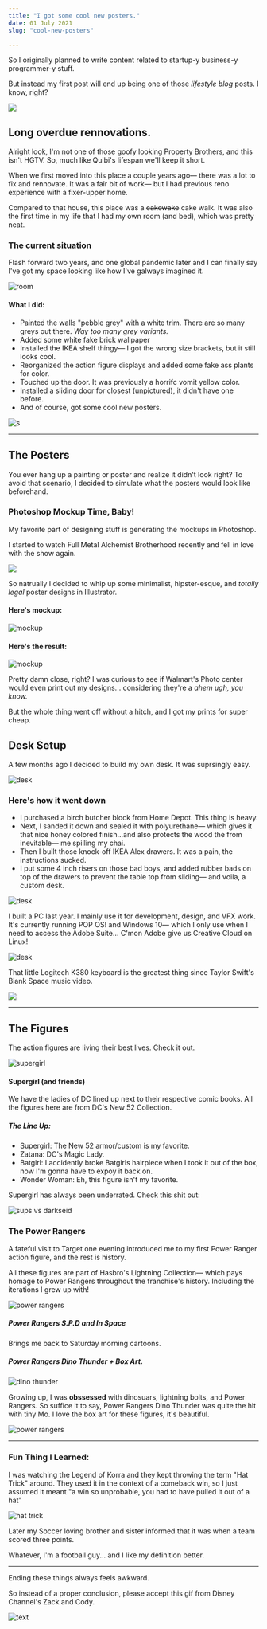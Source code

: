 ```yaml
---
title: "I got some cool new posters."
date: 01 July 2021
slug: "cool-new-posters"

---
```


So I originally planned to write content related to startup-y business-y programmer-y stuff.

But instead my first post will  end up being one of those *lifestyle blog* posts. I know, right? 

<!-- <img  src="https://i.imgur.com/JvllFAm.gif"/> -->
<img src="https://i.pinimg.com/originals/95/0e/34/950e349ccfbe33570b6d2671966cacc7.gif"/>


## Long overdue rennovations.
Alright look, I'm not one of those goofy looking Property Brothers, and this isn't HGTV. So, much like Quibi's lifespan we'll keep it short.

When we first moved into this place a couple years ago— there was a lot to fix and rennovate. It was a fair bit of work— but I had previous reno experience with a fixer-upper home.

Compared to that house, this place was a ~~cakewake~~ cake walk. It was also the first time in my life that I had my own room (and bed), which was pretty neat.


### The current situation
Flash forward two years, and one global pandemic later and I can finally say I've got my space looking like how I've galways imagined it. 

![room](./total.png)



#### What I did:
- Painted the walls "pebble grey" with a white trim. There are so many greys out there. *Way too many grey variants.*
- Added some white fake brick wallpaper
- Installed the IKEA shelf thingy— I got the wrong size brackets, but it still looks cool.
- Reorganized the action figure displays and added some fake ass plants for color.
- Touched up the door. It was previously a horrifc vomit yellow color.
- Installed a sliding door for closest (unpictured), it didn't have one before.
- And of course, got some cool new posters.

![s](./plant.png)

<hr/>


## The Posters
You ever hang up a painting or poster and realize it didn't look right?
To avoid that scenario, I decided to simulate what the posters would look like beforehand.

### Photoshop Mockup Time, Baby!
My favorite part of designing stuff is generating the mockups in Photoshop.

I started to watch Full Metal Alchemist Brotherhood recently and fell in love with the show again.

<img src="https://i.pinimg.com/originals/c4/f3/39/c4f339d236ff7a5555f10b15c46a6349.gif"/>

So natrually I decided to whip up some minimalist, hipster-esque, and *totally legal* poster designs in Illustrator.
#### Here's mockup:
![mockup](./mock.png)

#### Here's the result:
![mockup](./posters.jpeg)

Pretty damn close, right? I was curious to see if Walmart's Photo center would even print out my designs... considering they're a *ahem* *ugh, you know.*

But the whole thing went off without a hitch, and I got my prints for super cheap.

## Desk Setup
A few months ago I decided to build my own desk. It was suprsingly easy.

![desk](deskO.jpg)

### Here's how it went down
- I purchased a birch butcher block from Home Depot. This thing is heavy.
- Next, I sanded it down and sealed it with polyurethane— which gives it that nice honey colored finish...and also protects the wood the from inevitable— me spilling my chai.
- Then I built those knock-off IKEA Alex drawers. It was a pain, the instructions sucked.
- I put some 4 inch risers on those bad boys, and added rubber bads on top of the drawers to prevent the table top from sliding— and voila, a custom desk.

![desk](desk1.jpg)

I built a PC last year. I mainly use it for development, design, and VFX work.  It's currently running POP OS! and Windows 10— which I only use when I need to access the Adobe Suite... C'mon Adobe give us Creative Cloud on Linux!


![desk](desk2.jpg)

That little Logitech K380 keyboard is the greatest thing since Taylor Swift's Blank Space music video.

<img  src="https://media1.giphy.com/media/WMINluEOFkvAs/giphy.gif?cid=790b76114a45d85327970d3b8128b04fc1619fb5d8ae1644&rid=giphy.gif&ct=g"/>


<hr/>

## The Figures
The action figures are living their best lives.
Check it out.

![supergirl](./supergirl.jpg)

#### Supergirl (and friends)
We have the ladies of DC lined up next to their respective comic books.
All the figures here are from DC's New 52 Collection.

##### The Line Up:
- Supergirl: The New 52 armor/custom is my favorite.
- Zatana: DC's Magic Lady.
- Batgirl: I accidently broke Batgirls hairpiece when I took it out of the box, now I'm gonna have to expoy it back on.
- Wonder Woman: Eh, this figure isn't my favorite.

Supergirl has always been underrated. Check this shit out:

![sups vs darkseid](https://data.whicdn.com/images/268575486/original.gif)

### The Power Rangers
A fateful visit to Target one evening introduced me to my first Power Ranger action figure, and the rest is history.

All these figures are part of Hasbro's Lightning Collection— which pays homage to Power Rangers throughout the franchise's history.
Including the iterations I grew up with!

![power rangers](./pr1.jpg)

##### Power Rangers S.P.D and In Space
Brings me back to Saturday morning cartoons.


##### Power Rangers Dino Thunder + Box Art.
![dino thunder](https://thumbs.gfycat.com/PrestigiousFinishedAsp-max-1mb.gif)

Growing up, I was **obssessed** with dinosuars, lightning bolts, and Power Rangers. So suffice it to say, Power Rangers Dino Thunder was quite the hit with tiny Mo.
I love the box art for these figures, it's beautiful.

![power rangers](./pr2.jpg)


<hr/>

### Fun Thing I Learned:
I was watching the Legend of Korra and they kept throwing the term "Hat Trick" around. They used it in the context of a comeback win, so I just assumed it meant "a win so unprobable, you had to have pulled it out of a hat"

![hat trick](https://64.media.tumblr.com/tumblr_m40bbaDKZo1roavkso5_250.gif)

Later my Soccer loving brother and sister informed that it was when a team scored three points.

Whatever, I'm a football guy... and I like my definition better.

<hr/>
Ending these things always feels awkward. 


So instead of a proper conclusion, please accept this gif from Disney Channel's Zack and Cody.


![text](https://i.pinimg.com/originals/ac/0d/b3/ac0db3da48a119203dba5d9cb722bbff.gif)
